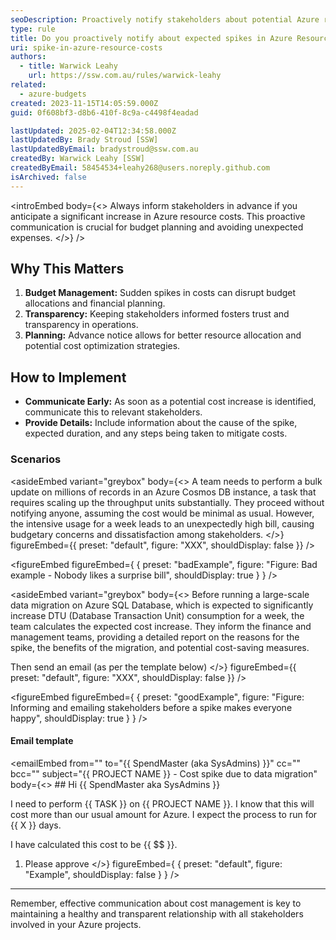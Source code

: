```yaml
---
seoDescription: Proactively notify stakeholders about potential Azure resource cost spikes to manage budgets effectively.
type: rule
title: Do you proactively notify about expected spikes in Azure Resource costs?
uri: spike-in-azure-resource-costs
authors:
  - title: Warwick Leahy
    url: https://ssw.com.au/rules/warwick-leahy
related:
  - azure-budgets
created: 2023-11-15T14:05:59.000Z
guid: 0f608bf3-d8b6-410f-8c9a-c4498f4eadad

lastUpdated: 2025-02-04T12:34:58.000Z
lastUpdatedBy: Brady Stroud [SSW]
lastUpdatedByEmail: bradystroud@ssw.com.au
createdBy: Warwick Leahy [SSW]
createdByEmail: 58454534+leahy268@users.noreply.github.com
isArchived: false
---
```


<introEmbed
  body={<>
Always inform stakeholders in advance if you anticipate a significant increase in Azure resource costs. This proactive communication is crucial for budget planning and avoiding unexpected expenses.
  </>}
/>
## Why This Matters

1. **Budget Management:** Sudden spikes in costs can disrupt budget allocations and financial planning.
2. **Transparency:** Keeping stakeholders informed fosters trust and transparency in operations.
3. **Planning:** Advance notice allows for better resource allocation and potential cost optimization strategies.

## How to Implement

* **Communicate Early:** As soon as a potential cost increase is identified, communicate this to relevant stakeholders.
* **Provide Details:** Include information about the cause of the spike, expected duration, and any steps being taken to mitigate costs.

### Scenarios

<asideEmbed
  variant="greybox"
  body={<>
    A team needs to perform a bulk update on millions of records in an Azure Cosmos DB instance, a task that requires scaling up the throughput units substantially. They proceed without notifying anyone, assuming the cost would be minimal as usual. However, the intensive usage for a week leads to an unexpectedly high bill, causing budgetary concerns and dissatisfaction among stakeholders.
  </>}
  figureEmbed={{
    preset: "default",
    figure: "XXX",
    shouldDisplay: false
  }}
/>

<figureEmbed figureEmbed={ {
  preset: "badExample",
  figure: "Figure: Bad example - Nobody likes a surprise bill",
  shouldDisplay: true
} } />


<asideEmbed
  variant="greybox"
  body={<>
    Before running a large-scale data migration on Azure SQL Database, which is expected to significantly increase DTU (Database Transaction Unit) consumption for a week, the team calculates the expected cost increase. They inform the finance and management teams, providing a detailed report on the reasons for the spike, the benefits of the migration, and potential cost-saving measures.

Then send an email (as per the template below)
  </>}
  figureEmbed={{
    preset: "default",
    figure: "XXX",
    shouldDisplay: false
  }}
/>

<figureEmbed figureEmbed={ {
  preset: "goodExample",
  figure: "Figure: Informing and emailing stakeholders before a spike makes everyone happy",
  shouldDisplay: true
} } />


#### Email template

<emailEmbed
  from=""
  to="&#123;&#123; SpendMaster (aka SysAdmins) &#125;&#125;"
  cc=""
  bcc=""
  subject="&#123;&#123; PROJECT NAME &#125;&#125; - Cost spike due to data migration"
  body={<>
    ## Hi &#123;&#123; SpendMaster aka SysAdmins &#125;&#125;

I need to perform &#123;&#123; TASK &#125;&#125; on &#123;&#123; PROJECT NAME &#125;&#125;. I know that this will cost more than our usual amount for Azure. I expect the process to run for &#123;&#123; X &#125;&#125; days.

I have calculated this cost to be &#123;&#123; $$ &#125;&#125;.

1. Please approve
  </>}
  figureEmbed={ {
    preset: "default",
    figure: "Example",
    shouldDisplay: false
  } }
/>

---

Remember, effective communication about cost management is key to maintaining a healthy and transparent relationship with all stakeholders involved in your Azure projects.
